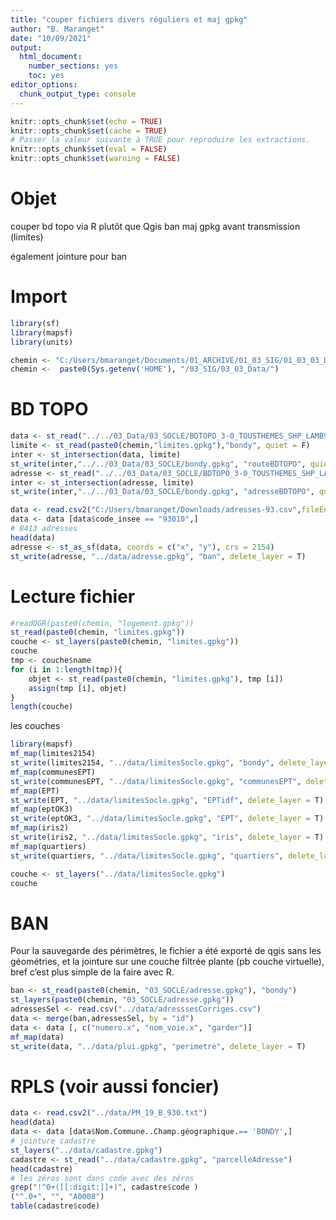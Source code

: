 ```yaml
---
title: "couper fichiers divers réguliers et maj gpkg"
author: "B. Maranget"
date: "10/09/2021"
output: 
  html_document: 
    number_sections: yes
    toc: yes
editor_options: 
  chunk_output_type: console
---
```



```r
knitr::opts_chunk$set(echo = TRUE)
knitr::opts_chunk$set(cache = TRUE)
# Passer la valeur suivante à TRUE pour reproduire les extractions.
knitr::opts_chunk$set(eval = FALSE)
knitr::opts_chunk$set(warning = FALSE)
```


# Objet

couper bd topo via R plutôt que Qgis
ban
maj gpkg avant transmission (limites)

également jointure pour ban


# Import

```r
library(sf)
library(mapsf)
library(units)
```



```r
chemin <- "C:/Users/bmaranget/Documents/01_ARCHIVE/01_03_SIG/01_03_03_Data/"
chemin <-  paste0(Sys.getenv('HOME'), "/03_SIG/03_03_Data/")
```

# BD TOPO

```r
data <- st_read("../../03_Data/03_SOCLE/BDTOPO_3-0_TOUSTHEMES_SHP_LAMB93_D093_2021-06-15/BDTOPO/1_DONNEES_LIVRAISON_2021-06-00164/BDT_3-0_SHP_LAMB93_D093-ED2021-06-15/TRANSPORT/TRONCON_DE_ROUTE.shp", quiet = T)
limite <- st_read(paste0(chemin,"limites.gpkg"),"bondy", quiet = F)
inter <- st_intersection(data, limite)
st_write(inter,"../../03_Data/03_SOCLE/bondy.gpkg", "routeBDTOPO", quiet = T)
adresse <- st_read("../../03_Data/03_SOCLE/BDTOPO_3-0_TOUSTHEMES_SHP_LAMB93_D093_2021-06-15/BDTOPO/1_DONNEES_LIVRAISON_2021-06-00164/BDT_3-0_SHP_LAMB93_D093-ED2021-06-15/ADRESSES/ADRESSE.shp", quiet = T)
inter <- st_intersection(adresse, limite)
st_write(inter,"../../03_Data/03_SOCLE/bondy.gpkg", "adresseBDTOPO", quiet = T)

```



```r
data <- read.csv2("C:/Users/bmaranget/Downloads/adresses-93.csv",fileEncoding = 'UTF-8')
data <- data [data$code_insee == "93010",]
# 8413 adresses
head(data)
adresse <- st_as_sf(data, coords = c("x", "y"), crs = 2154)
st_write(adresse, "../data/adresse.gpkg", "ban", delete_layer = T)
```


# Lecture fichier


```r
#readOGR(paste0(chemin, "logement.gpkg"))
st_read(paste0(chemin, "limites.gpkg"))
couche <- st_layers(paste0(chemin, "limites.gpkg"))
couche
tmp <- couche$name
for (i in 1:length(tmp)){
    objet <- st_read(paste0(chemin, "limites.gpkg"), tmp [i])
    assign(tmp [i], objet)
}
length(couche)

```

les couches

```r
library(mapsf)
mf_map(limites2154)
st_write(limites2154, "../data/limitesSocle.gpkg", "bondy", delete_layer = T)
mf_map(communesEPT)
st_write(communesEPT, "../data/limitesSocle.gpkg", "communesEPT", delete_layer = T)
mf_map(EPT)
st_write(EPT, "../data/limitesSocle.gpkg", "EPTidf", delete_layer = T)
mf_map(eptOK3)
st_write(eptOK3, "../data/limitesSocle.gpkg", "EPT", delete_layer = T)
mf_map(iris2)
st_write(iris2, "../data/limitesSocle.gpkg", "iris", delete_layer = T)
mf_map(quartiers)
st_write(quartiers, "../data/limitesSocle.gpkg", "quartiers", delete_layer = T)
```

```r
couche <- st_layers("../data/limitesSocle.gpkg")
couche
```


# BAN

Pour la sauvegarde des périmètres, le fichier a été exporté de qgis sans les géométries, et la jointure sur une couche filtrée plante (pb couche virtuelle), bref c'est plus simple de la faire avec R.

```r
ban <- st_read(paste0(chemin, "03_SOCLE/adresse.gpkg"), "bondy")
st_layers(paste0(chemin, "03_SOCLE/adresse.gpkg"))
adressesSel <- read.csv("../data/adresssesCorriges.csv")
data <- merge(ban,adressesSel, by = "id")
data <- data [, c("numero.x", "nom_voie.x", "garder")]
mf_map(data)
st_write(data, "../data/plui.gpkg", "perimetre", delete_layer = T)
```

# RPLS (voir aussi foncier)


```r
data <- read.csv2("../data/PM_19_B_930.txt")
head(data)
data <- data [data$Nom.Commune..Champ.géographique.== 'BONDY',]
# jointure cadastre
st_layers("../data/cadastre.gpkg")
cadastre <- st_read("../data/cadastre.gpkg", "parcelleAdresse")
head(cadastre)
# les zéros sont dans code avec des zéros
grep("!^0+([[:digit:]]+)", cadastre$code )
("^.0+", "", "A0008")
table(cadastre$code)

```

